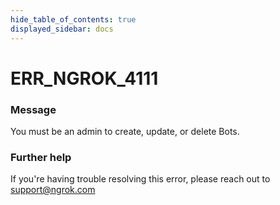 ```yaml
---
hide_table_of_contents: true
displayed_sidebar: docs
---
```



# ERR_NGROK_4111

### Message
You must be an admin to create, update, or delete Bots.

<ErrorDetails error='err_ngrok_4111' />


### Further help
If you're having trouble resolving this error, please reach out to [support@ngrok.com](mailto:support@ngrok.com?subject=Help%20with%20ERR_NGROK_4111)

